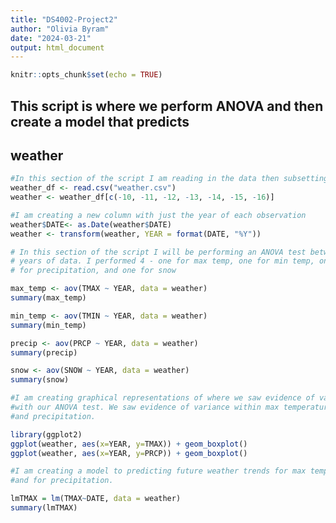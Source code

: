 ---
title: "DS4002-Project2"
author: "Olivia Byram"
date: "2024-03-21"
output: html_document
---

```{r setup, include=FALSE}
knitr::opts_chunk$set(echo = TRUE)
```

## This script is where we perform ANOVA and then create a model that predicts
## weather

```{r}
#In this section of the script I am reading in the data then subsetting it.
weather_df <- read.csv("weather.csv")
weather <- weather_df[c(-10, -11, -12, -13, -14, -15, -16)]

#I am creating a new column with just the year of each observation
weather$DATE<- as.Date(weather$DATE)
weather <- transform(weather, YEAR = format(DATE, "%Y"))
```

```{r}
# In this section of the script I will be performing an ANOVA test between the
# years of data. I performed 4 - one for max temp, one for min temp, one
# for precipitation, and one for snow

max_temp <- aov(TMAX ~ YEAR, data = weather)
summary(max_temp)

min_temp <- aov(TMIN ~ YEAR, data = weather)
summary(min_temp)

precip <- aov(PRCP ~ YEAR, data = weather)
summary(precip)

snow <- aov(SNOW ~ YEAR, data = weather)
summary(snow)
```

```{r, warning=FALSE}
#I am creating graphical representations of where we saw evidence of variance
#with our ANOVA test. We saw evidence of variance within max temperature
#and precipitation.

library(ggplot2)
ggplot(weather, aes(x=YEAR, y=TMAX)) + geom_boxplot()
ggplot(weather, aes(x=YEAR, y=PRCP)) + geom_boxplot()
```

```{r}
#I am creating a model to predicting future weather trends for max temperature
#and for precipitation.

lmTMAX = lm(TMAX~DATE, data = weather)
summary(lmTMAX)
```

